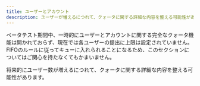 ```yaml
---
title: ユーザーとアカウント
description: ユーザーが増えるにつれて、クォータに関する詳細な内容を整える可能性があります。
---
```


ベータテスト期間中、一時的にユーザーとアカウントに関する完全なクォータ機能は開かれておらず、現在では各ユーザーの提出に上限は設定されていません。FIFOのルールに従ってキューに入れられることになるため、このセクションについてはご関心を持たなくてもかまいません。

将来的にユーザー数が増えるにつれて、クォータに関する詳細な内容を整える可能性があります。

<Mermaid
  chart="
flowchart TD;
    subgraph ユーザーとプラットフォームのインタラクション;
        ユーザー -->|個人の認証 | プラットフォーム;
        ユーザー --> 私有ストレージスペース;
        私有ストレージスペース -->|共有をサポート | 他のユーザー;
    end;
    subgraph ユーザーとアカウントの関係;
        ユーザー -->|所属可能 | アカウント;
        ユーザー -->|デフォルトで参加 | 公共キュー アカウント;
        アカウント -->|含む | ユーザー;
        公共キュー アカウント -->|優先度が最も低く | 高優先度アカウント;
        高優先度アカウント -->|高優先度のニーズがあるときに作成 | ユーザー;
        高優先度アカウント -->|スペースを解放 | 他の高優先度アカウント;
        アカウント -->|クォータ制限を設定 | アカウントストレージスペース;
        アカウントストレージスペース -->|さらに制限 | ユーザークォータ;
    end;
"
/>